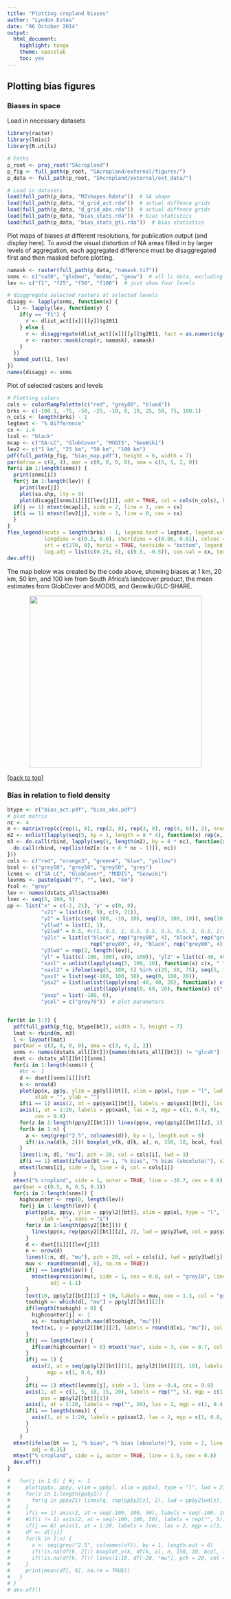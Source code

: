 ```yaml
---
title: "Plotting cropland biases"
author: "Lyndon Estes"
date: "06 October 2014"
output: 
  html_document:
    highlight: tango
    theme: spacelab
    toc: yes 
---
```


## Plotting bias figures
### Biases in space
Load in necessary datasets

```r
library(raster)
library(lmisc)
library(R.utils)

# Paths
p_root <- proj_root("SAcropland")
p_fig <- full_path(p_root, "SAcropland/external/figures/")
p_data <- full_path(p_root, "SAcropland/external/ext_data/")

# Load in datasets
load(full_path(p_data, "MZshapes.Rdata"))  # SA shape
load(full_path(p_data, "d_grid_act.rda"))  # actual diffence grids
load(full_path(p_data, "d_grid_abs.rda"))  # actual diffence grids
load(full_path(p_data, "bias_stats.rda"))  # bias statistics
load(full_path(p_data, "bias_stats_gti.rda"))  # bias statistics
```

Plot maps of biases at different resolutions, for publication output (and display here). To avoid the visual distortion of NA areas filled in by larger levels of aggregation, each aggregated difference must be disaggregated first and then masked before plotting.   
```r
namask <- raster(full_path(p_data, "namask.tif"))
snms <- c("sa30", "globmu", "modmu", "geow")  # all lc data, excluding Modis and GlobCov extremes
lev <- c("f1", "f25", "f50", "f100")  # just show four levels

# disggregate selected rasters at selected levels
disagg <- lapply(snms, function(x) {
  l1 <- lapply(lev, function(y) {
    if(y == "f1") {
      r <- dlist_act[[x]][[y]]$g2011
    } else {
      r <- disaggregate(dlist_act[[x]][[y]]$g2011, fact = as.numeric(gsub("f", "", y)))
      r <- raster::mask(crop(r, namask), namask)
    }
  })
  named_out(l1, lev)
})
names(disagg) <- snms
```

Plot of selected rasters and levels 
```r
# Plotting colors
cols <- colorRampPalette(c("red", "grey80", "blue4"))
brks <- c(-100.1, -75, -50, -25, -10, 0, 10, 25, 50, 75, 100.1)
n_cols <- length(brks) - 1
legtext <- "% Difference"
cx <- 1.4
lcol <- "black"
mcap <- c("SA-LC", "GlobCover", "MODIS", "GeoWiki")
lev2 <- c("1 km", "25 km", "50 km", "100 km")
pdf(full_path(p_fig, "bias_map.pdf"), height = 6, width = 7)
par(mfrow = c(4, 4), mar = c(0, 0, 0, 0), oma = c(5, 5, 2, 0))
for(i in 1:length(snms)) {
  print(snms[i])
  for(j in 1:length(lev)) {
    print(lev[j])
    plot(sa.shp, lty = 0)
    plot(disagg[[snms[i]]][[lev[j]]], add = TRUE, col = cols(n_cols), breaks = brks, legend = FALSE)
  if(j == 1) mtext(mcap[i], side = 2, line = 1, cex = cx)
  if(i == 1) mtext(lev2[j], side = 3, line = 0, cex = cx)
  }
}
flex_legend(ncuts = length(brks) - 1, legend.text = legtext, legend.vals = round(brks), 
            longdims = c(0.2, 0.8), shortdims = c(0.06, 0.01), colvec = cols(length(brks) - 1), 
            srt = c(270, 0), horiz = TRUE, textside = "bottom", legend.pos = c(4, 5), 
            leg.adj = list(c(0.25, 0), c(0.5, -0.5)), cex.val = cx, textcol = lcol, bordercol = lcol)
dev.off()
```
The map below was created by the code above, showing biases at 1 km, 20 km, 50 km, and 100 km from South Africa's landcover product, the mean estimates from GlobCover and MODIS, and Geowiki/GLC-SHARE.  

<p align="center"><img src="../external/figures/bias_map.pdf" width="400px"></p> 

[[back to top]][Plotting bias figures]

### Bias in relation to field density

```r
btype <- c("bias_act.pdf", "bias_abs.pdf")
# plot matrix
nc <- 4
m <- matrix(rep(c(rep(1, 8), rep(2, 8), rep(3, 8), rep(4, 8)), 2), nrow = 6, ncol = 32, byrow = TRUE) 
m2 <- unlist(lapply(seq(5, by = 1, length = 8 * 4), function(x) rep(x, nc)))
m3 <- do.call(rbind, lapply(seq(1, length(m2), by = 8 * nc), function(x) {
  do.call(rbind, rep(list(m2[x:(x + 8 * nc - 1)]), nc))
})) 
cols <- c("red", "orange3", "green4", "blue", "yellow")
bcol <- c("grey50", "grey50", "grey50", "grey")
lcnms <- c("SA LC", "GlobCover", "MODIS", "Geowiki")
levnms <- paste(gsub("f", "", lev), "km")
fcol <- "grey"
lev <- names(dstats_all$act$sa30)
lvec <- seq(5, 100, 5)
pp <- list("x" = c(-2, 21), "y" = c(0, 0), 
           "x21" = list(c(0, 9), c(9, 21)),
           "y2" = list(c(seq(-100, -10, 10), seq(10, 100, 10)), seq(10, 100, 10)), 
           "y1lwd" = list(2, 1),  
           "y2lwd" = 0.5, #c(1, 0.5, 1, 0.5, 0.5, 0.5, 0.5, 1, 0.5, 1),
           "y2lc" = list(c("black", rep("grey80", 4), "black", rep("grey80", 4), 
                           rep("grey80", 4), "black", rep("grey80", 4), "black"),  rep("grey80", 10)),
           "y3lwd" = rep(2, length(lev)), 
           "yl" = list(c(-100, 100), c(0, 100)), "yl2" = list(c(-40, 40), c(0, 60)), "xl" = c(1, 20),
           "xaxl" = unlist(lapply(seq(5, 100, 10), function(x) c(x, " "))),
           "xaxl2" = ifelse(seq(5, 100, 5) %in% c(25, 50, 75), seq(5, 100, 5), " "),
           "yax1" = list(seq(-100, 100, 50), seq(0, 100, 20)), 
           "yax2" = list(unlist(lapply(seq(-40, 40, 20), function(x) c(" ", x)))[-1], 
                         unlist(lapply(seq(0, 60, 20), function(x) c(" ", x)))[-1]),
           "yaxp" = list(-100, 0), 
           "ycol" = c("grey70"))  # plot parameters


for(bt in 1:2) {
  pdf(full_path(p_fig, btype[bt]), width = 7, height = 7)
  lmat <- rbind(m, m3)
  l <- layout(lmat)
  par(mar = c(3, 0, 0, 0), oma = c(3, 4, 2, 2))
  snms <- names(dstats_all[[bt]])[names(dstats_all[[bt]]) != "glcsh"]
  dset <- dstats_all[[bt]][snms]
  for(i in 1:length(snms)) {
    #bt <- 1
    d <- dset[[snms[i]]]$f1
    n <- nrow(d)
    plot(pp$x, pp$y, ylim = pp$yl[[bt]], xlim = pp$xl, type = "l", lwd = pp$y1lwd[[bt]], axes = FALSE, 
         xlab = "", ylab = "")
    if(i == 1) axis(2, at = pp$yax1[[bt]], labels = pp$yax1[[bt]], las = 2, mgp = c(1, 0.6, 0))
    axis(1, at = 1:20, labels = pp$xaxl, las = 2, mgp = c(1, 0.4, 0), tcl = -0.3, pos = pp$yaxp[[bt]], 
         cex = 0.8)
    for(z in 1:length(pp$y2[[bt]])) lines(pp$x, rep(pp$y2[[bt]][z], 2), lwd = pp$y2lwd, col = pp$y2lc[[bt]][z])
    for(k in 1:n) {
      a <- seq(grep("2.5", colnames(d)), by = 1, length.out = 6)
      if(!is.na(d[k, 2])) boxplot_v(k, d[k, a], n, 150, 10, bcol, fcol, pcex = 0.5, lwd = c(1, 0.5, 2))
    }
    lines(1:n, d[, "mu"], pch = 20, col = cols[i], lwd = 3)
    if(i == 1) mtext(ifelse(bt == 1, "% bias", "% bias (absolute)"), side = 2, line = 2.2, cex = 0.8)
    mtext(lcnms[i], side = 3, line = 0, col = cols[i])
  }
  mtext("% cropland", side = 1, outer = TRUE, line = -36.7, cex = 0.8)
  par(mar = c(0.5, 0, 0.5, 0.3))
  for(i in 1:length(snms)) {
    highcounter <- rep(0, length(lev))
    for(j in 1:length(lev)) {
      plot(pp$x, pp$y, ylim = pp$yl2[[bt]], xlim = pp$xl, type = "l", lwd = 1, axes = FALSE, xlab = "", 
           ylab = "", xaxs = "i")
      for(z in 1:length(pp$y2[[bt]])) {
        lines(pp$x, rep(pp$y2[[bt]][z], 2), lwd = pp$y2lwd, col = pp$y2lc[[bt]][z])
      }
      d <- dset[[i]][[lev[j]]]
      n <- nrow(d)
      lines(1:n, d[, "mu"], pch = 20, col = cols[i], lwd = pp$y3lwd[j])
      muv <- round(mean(d[, 8], na.rm = TRUE))
      if(j == length(lev)) {
        mtext(expression(mu), side = 1, cex = 0.8, col = "grey10", line = ifelse(bt == 1, -1.5, -1.8), 
              adj = 1.1)
      }
      text(10, pp$yl2[[bt]][1] + 10, labels = muv, cex = 1.3, col = "grey10")
      toohigh <- which(d[, "mu"] > pp$yl2[[bt]][2])
      if(length(toohigh) > 0) {
        highcounter[j] <- 1
        xi <- toohigh[which.max(d[toohigh, "mu"])]
        text(xi, y = pp$yl2[[bt]][2], labels = round(d[xi, "mu"]), col = "grey50", xpd = NA)
      }
      if(j == length(lev)) {
        if(sum(highcounter) > 0) mtext("max", side = 3, cex = 0.7, col = "grey50", line = -0.7, adj = 1.1)
      }
      if(j == 1) {
        axis(2, at = seq(pp$yl2[[bt]][1], pp$yl2[[bt]][2], 10), labels = pp$yax2[[bt]], las = 2, 
             mgp = c(1, 0.6, 0))
      }
      if(i == 1) mtext(levnms[j], side = 3, line = -0.4, cex = 0.8)
      axis(1, at = c(1, 5, 10, 15, 20), labels = rep("", 5), mgp = c(1, 1, 0), tcl = -0.7, lwd.ticks = 1.2, 
           pos = pp$yl2[[bt]][1])
      axis(1, at = 1:20, labels = rep("", 20), las = 2, mgp = c(1, 0.4, 0), tcl = -0.3, pos = pp$yl2[[bt]][1])
      if(i == length(snms)) {
        axis(1, at = 1:20, labels = pp$xaxl2, las = 2, mgp = c(1, 0.8, 0), tcl = -0.3, pos = pp$yl2[[bt]][1])
      }
      }
    }
  mtext(ifelse(bt == 1, "% bias", "% bias (absolute)"), side = 2, line = 2.2, cex = 0.8, outer = TRUE, 
        adj = 0.35)
  mtext("% cropland", side = 1, outer = TRUE, line = 1.5, cex = 0.8)
  dev.off()
}  

#   for(j in 1:6) { #j <- 1
#     plot(pp$x, pp$y, ylim = pp$yl, xlim = pp$xl, type = "l", lwd = 2, axes = FALSE, xlab = "", ylab = "")
#     for(z in 1:length(pp$y2)) {
#       for(q in pp$x21) lines(q, rep(pp$y2[z], 2), lwd = pp$y2lwd[z], col = pp$ycol)
#     }
#     if(i == 1) axis(2, at = seq(-100, 100, 50), labels = seq(-100, 100, 50), las = 2)
#     #if(i != 1) axis(2, at = seq(-100, 100, 50), labels = rep("", 5))
#     if(j == 6) axis(1, at = 1:20, labels = lvec, las = 2, mgp = c(1, 0.7, 0), tcl = -0.3)
#     df <- d[[j]]
#     for(k in 2:n) {
#       a <- seq(grep("2.5", colnames(df)), by = 1, length.out = 6)
#       if(!is.na(df[k, 2])) boxplot_v(k, df[k, a], n, 150, 10, bcol, fcol, pcex = 0.5, lwd = c(1, 0.5, 2))
#       if(!is.na(df[k, 7])) lines(1:19, df[-20, "mu"], pch = 20, col = cols[i], lwd = 1.5)
#     }
#     print(mean(df[, 8], na.rm = TRUE))
#   }
# }
# dev.off()

```






